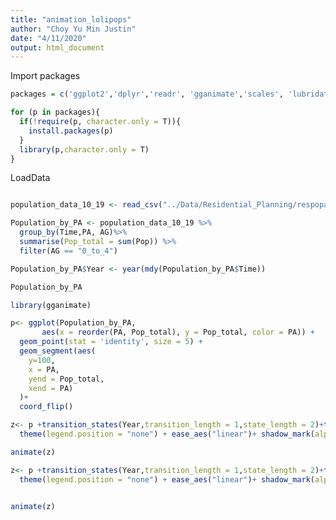 ```yaml
---
title: "animation_lolipops"
author: "Choy Yu Min Justin"
date: "4/11/2020"
output: html_document
---
```


Import packages
```r
packages = c('ggplot2','dplyr','readr', 'gganimate','scales', 'lubridate','animation','stringr','gapminder','png','gifski')

for (p in packages){
  if(!require(p, character.only = T)){
    install.packages(p)
  }
  library(p,character.only = T)
}

```

LoadData
```r
```


```r
population_data_10_19 <- read_csv("../Data/Residential_Planning/respopagesextod2011to2019.csv")

Population_by_PA <- population_data_10_19 %>%
  group_by(Time,PA, AG)%>%
  summarise(Pop_total = sum(Pop)) %>%
  filter(AG == "0_to_4")

Population_by_PA$Year <- year(mdy(Population_by_PA$Time))

Population_by_PA
```

```r

library(gganimate)

p<- ggplot(Population_by_PA,
       aes(x = reorder(PA, Pop_total), y = Pop_total, color = PA)) +
  geom_point(stat = 'identity', size = 5) +
  geom_segment(aes(
    y=100,
    x = PA,
    yend = Pop_total,
    xend = PA)
  )+
  coord_flip() 

z<- p +transition_states(Year,transition_length = 1,state_length = 2)+transition_time(Year)+labs(title = "Year: {as.integer(frame_time)}") +
  theme(legend.position = "none") + ease_aes("linear")+ shadow_mark(alpha = 0.3, size = 0.5)

animate(z)


```


```r
z<- p +transition_states(Year,transition_length = 1,state_length = 2)+transition_time(Year)+labs(title = "Year: {as.integer(frame_time)}") +
  theme(legend.position = "none") + ease_aes("linear")+ shadow_mark(alpha = 0.3, size = 0.5)


animate(z)
```
```r

```



